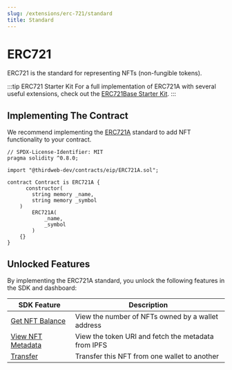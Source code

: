 ---
slug: /extensions/erc-721/standard
title: Standard
---


# ERC721

ERC721 is the standard for representing NFTs (non-fungible tokens).

:::tip ERC721 Starter Kit
For a full implementation of ERC721A with several useful extensions, check out the [ERC721Base Starter Kit](/extensions/base-contracts/erc-721/erc721base).
:::

## Implementing The Contract

We recommend implementing the [ERC721A](https://www.erc721a.org/) standard to add NFT functionality to your contract.

```solidity
// SPDX-License-Identifier: MIT
pragma solidity ^0.8.0;

import "@thirdweb-dev/contracts/eip/ERC721A.sol";

contract Contract is ERC721A {
      constructor(
        string memory _name,
        string memory _symbol
    )
        ERC721A(
            _name,
            _symbol
        )
    {}
}
```

## Unlocked Features

By implementing the ERC721A standard, you unlock the following features in the SDK and dashboard:

| SDK Feature                                                                                  | Description                                         |
| -------------------------------------------------------------------------------------------- | --------------------------------------------------- |
| [Get NFT Balance](/sdk/interacting-with-contracts/erc721/ERC721#get-nft-balance)             | View the number of NFTs owned by a wallet address   |
| [View NFT Metadata](/sdk/interacting-with-contracts/erc721/ERC721#get-a-single-nft-metadata) | View the token URI and fetch the metadata from IPFS |
| [Transfer](/sdk/interacting-with-contracts/erc721/ERC721#transfer-a-single-nft)              | Transfer this NFT from one wallet to another        |
